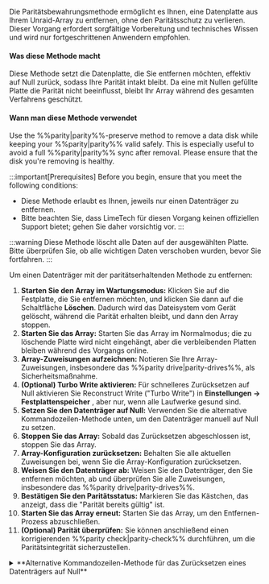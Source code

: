 Die Paritätsbewahrungsmethode ermöglicht es Ihnen, eine Datenplatte aus Ihrem Unraid-Array zu entfernen, ohne den Paritätsschutz zu verlieren. Dieser Vorgang erfordert sorgfältige Vorbereitung und technisches Wissen und wird nur fortgeschrittenen Anwendern empfohlen.

<h4>Was diese Methode macht</h4>

Diese Methode setzt die Datenplatte, die Sie entfernen möchten, effektiv auf Null zurück, sodass Ihre Parität intakt bleibt. Da eine mit Nullen gefüllte Platte die Parität nicht beeinflusst, bleibt Ihr Array während des gesamten Verfahrens geschützt.

<h4>Wann man diese Methode verwendet</h4>

Use the %%parity|parity%%-preserve method to remove a data disk while keeping your %%parity|parity%% valid safely. This is especially useful to avoid a full %%parity|parity%% sync after removal. Please ensure that the disk you're removing is healthy.

:::important\[Prerequisites]
Before you begin, ensure that you meet the following conditions:

- Diese Methode erlaubt es Ihnen, jeweils nur einen Datenträger zu entfernen.
- Bitte beachten Sie, dass LimeTech für diesen Vorgang keinen offiziellen Support bietet; gehen Sie daher vorsichtig vor.
  :::

:::warning
Diese Methode löscht alle Daten auf der ausgewählten Platte. Bitte überprüfen Sie, ob alle wichtigen Daten verschoben wurden, bevor Sie fortfahren.
:::

Um einen Datenträger mit der paritätserhaltenden Methode zu entfernen:

1. **Starten Sie den Array im Wartungsmodus:** Klicken Sie auf die Festplatte, die Sie entfernen möchten, und klicken Sie dann auf die Schaltfläche **Löschen**. Dadurch wird das Dateisystem vom Gerät gelöscht, während die Parität erhalten bleibt, und dann den Array stoppen.
2. **Starten Sie das Array:** Starten Sie das Array im Normalmodus; die zu löschende Platte wird nicht eingehängt, aber die verbleibenden Platten bleiben während des Vorgangs online.
3. **Array-Zuweisungen aufzeichnen:** Notieren Sie Ihre Array-Zuweisungen, insbesondere das %%parity drive|parity-drives%%, als Sicherheitsmaßnahme.
4. **(Optional) Turbo Write aktivieren:** Für schnelleres Zurücksetzen auf Null aktivieren Sie Reconstruct Write ("Turbo Write") in **Einstellungen → Festplattenspeicher** , aber nur, wenn alle Laufwerke gesund sind.
5. **Setzen Sie den Datenträger auf Null:** Verwenden Sie die alternative Kommandozeilen-Methode unten, um den Datenträger manuell auf Null zu setzen.
6. **Stoppen Sie das Array:** Sobald das Zurücksetzen abgeschlossen ist, stoppen Sie das Array.
7. **Array-Konfiguration zurücksetzen:** Behalten Sie alle aktuellen Zuweisungen bei, wenn Sie die Array-Konfiguration zurücksetzen.
8. **Weisen Sie den Datenträger ab:** Weisen Sie den Datenträger, den Sie entfernen möchten, ab und überprüfen Sie alle Zuweisungen, insbesondere das %%parity drive|parity-drives%%.
9. **Bestätigen Sie den Paritätsstatus:** Markieren Sie das Kästchen, das anzeigt, dass die "Parität bereits gültig" ist.
10. **Starten Sie das Array erneut:** Starten Sie das Array, um den Entfernen-Prozess abzuschließen.
11. **(Optional) Parität überprüfen:** Sie können anschließend einen korrigierenden %%parity check|parity-check%% durchführen, um die Paritätsintegrität sicherzustellen.

<details>
  <summary>**Alternative Kommandozeilen-Methode für das Zurücksetzen eines Datenträgers auf Null**</summary>

  Wenn Sie sich mit der Linux-Kommandozeile wohlfühlen, können Sie Ihren Datenträger mit den folgenden Anweisungen manuell auf Null setzen. Achten Sie darauf, den Befehl zu wählen, der Ihrer Version von Unraid entspricht.

  Da das Zurücksetzen eines Datenträgers auf Null mehrere Stunden dauern kann, wird empfohlen, etwas wie das [Tmux Terminal Manager TTM Plugin](https://forums.unraid.net/topic/183427/plugin-tmux-terminal-manager-ttm/) zu verwenden, um die Befehle einzugeben und sicherzustellen, dass die Sitzung fortgesetzt wird.

  **Für Unraid 6.12 oder später:**

  1. Trennen Sie zunächst den Datenträger:
     ```bash
     umount /mnt/diskX
     ```
  2. Setzen Sie den Datenträger mit dem folgenden Befehl auf Null zurück:
     ```bash
     dd bs=1M if=/dev/zero of=/dev/mdXp1 status=progress
     ```

  **Für Unraid 6.11 und früher:**

  1. Beginnen Sie, indem Sie den Datenträger ausbinden:
     ```bash
     umount /mnt/diskX
     ```
  2. Verwenden Sie anschließend diesen Befehl, um den Datenträger auf Null zu setzen:
     ```bash
     dd bs=1M if=/dev/zero of=/dev/mdX status=progress
     ```

  :::note
  Denken Sie daran, `X` durch die spezifische Nummer der Datenfestplatte zu ersetzen, die Sie entfernen möchten.
  :::

  :::caution
  Überprüfen Sie vor der Ausführung dieser Befehle die Laufwerksnummer, um zu vermeiden, versehentlich Daten auf der falschen Festplatte zu löschen.
  :::

  Zögern Sie nicht, sich an die [Unraid-Foren](https://forums.unraid.net/) zu wenden. Dort können Sie hilfreiche Ressourcen und Unterstützung aus der Community finden.
</details>
